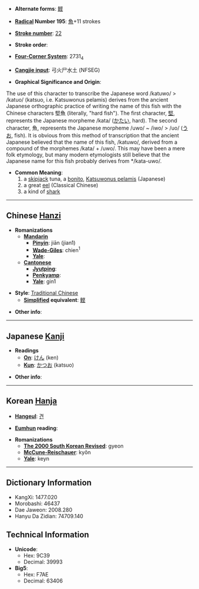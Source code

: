 * '''Alternate forms''': [[鲣]]

* '''[[Wiktionary:Chinese radical index| Radical]] Number 195''': [[Wiktionary:Chinese radical index 魚|魚]]+11 strokes

* '''[[Wiktionary:Chinese total strokes index|Stroke number]]''': [[Wiktionary:Chinese total strokes index 22|22]]

* '''Stroke order''': 

* '''[[Wiktionary:Chinese four corner index|Four-Corner System]]''': 2731<sub>4</sub>

* '''[[Wiktionary:Chinese Cangjie index|Cangjie input]]''': 弓火尸水土 (NFSEG)

* '''Graphical Significance and Origin''': 
The use of this character to transcribe the Japanese word /katuwo/ > /katuo/ (katsuo, i.e. Katsuwonus pelamis) derives from the ancient Japanese orthographic practice of writing the name of this fish with the Chinese characters 堅魚 (literally, "hard fish"). The first character, [[堅]], represents the Japanese morpheme /kata/ ([[かたい]], hard). The second character, 魚, represents the Japanese morpheme /uwo/ ~ /iwo/ > /uo/ ([[うお]], fish). It is obvious from this method of transcription that the ancient Japanese believed that the name of this fish, /katuwo/, derived from a compound of the morphemes /kata/ + /uwo/. This may have been a mere folk etymology, but many modern etymologists still believe that the Japanese name for this fish probably derives from */kata-uwo/.

* '''Common Meaning''': 
*# a [[skipjack]] tuna, a [[bonito]], [[Katsuwonus pelamis]] (Japanese)
*# a great [[eel]] (Classical Chinese)
*# a kind of [[shark]]
 
----

== Chinese [[Hanzi]] ==

* '''Romanizations'''
** '''[[Mandarin]]'''
*** '''[[Pinyin]]''': jiān (jian1)
*** '''[[Wade-Giles]]''': chien<sup>1</sup>
*** '''[[Yale]]''': 
** '''[[Cantonese]]'''
*** '''[[Jyutping]]''':
*** '''[[Penkyamp]]''': 
*** '''[[Yale]]''': gin1

* '''Style''': [[Traditional Chinese]] 
** '''[[Simplified Chinese|Simplified]] equivalent''': [[鲣]]

* '''Other info''': 

----

== Japanese [[Kanji]] ==

* '''Readings'''
** '''[[On]]''': [[けん]] (ken)
** '''[[Kun]]''': [[かつお]] (katsuo)

* '''Other info''':  

----

== Korean [[Hanja]] ==

* '''[[Hangeul]]''': [[견]]

* '''[[Eumhun]] reading''': 

* '''Romanizations'''
** '''[[The 2000 South Korean Revised Romanization|The 2000 South Korean Revised]]''': gyeon
** '''[[McCune-Reischauer]]''': kyŏn
** '''[[Yale]]''': keyn

----

== Dictionary Information ==

* KangXi: 1477.020
* Morobashi: 46437
* Dae Jaweon: 2008.280
* Hanyu Da Zidian: 74709.140

== Technical Information ==

* '''Unicode''':
** Hex: 9C39
** Decimal: 39993
* '''Big5''':
** Hex: F7AE
** Decimal: 63406
